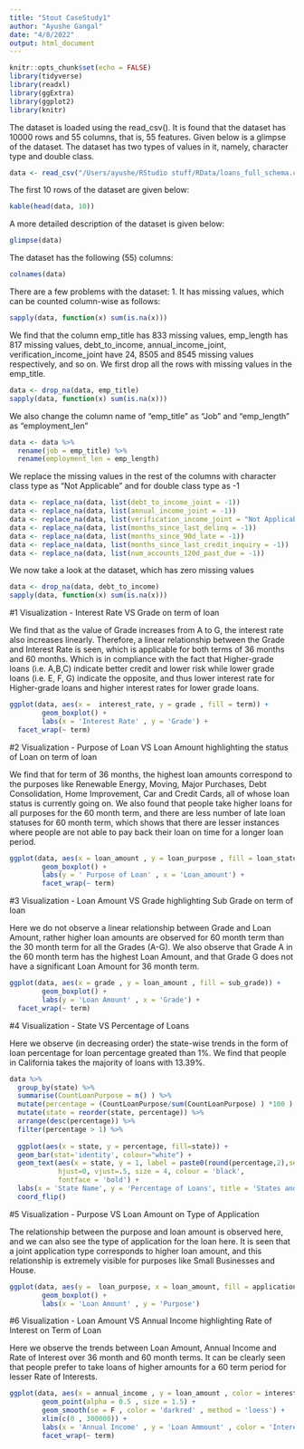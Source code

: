 ```yaml
---
title: "Stout CaseStudy1"
author: "Ayushe Gangal"
date: "4/8/2022"
output: html_document
---
```


```r
knitr::opts_chunk$set(echo = FALSE)
library(tidyverse)
library(readxl)
library(ggExtra)
library(ggplot2)
library(knitr)
```

The dataset is loaded using the read_csv(). It is found that the dataset has 10000 rows and 55 columns, that is, 55 features. Given below is a glimpse of the dataset. The dataset has two types of values in it, namely, character type and double class. 

```r
data <- read_csv("/Users/ayushe/RStudio stuff/RData/loans_full_schema.csv")
```

The first 10 rows of the dataset are given below:

```r
kable(head(data, 10))
```

A more detailed description of the dataset is given below:
```r
glimpse(data)
```


The dataset has the following (55) columns: 

```r
colnames(data)
```



There are a few problems with the dataset:
1. It has missing values, which can be counted column-wise as follows:

```r
sapply(data, function(x) sum(is.na(x)))
```

We find that the column emp_title has 833 missing values, emp_length has 817 missing values, debt_to_income, annual_income_joint, verification_income_joint have 24, 8505 and 8545 missing values respectively, and so on. We first drop all the rows with missing values in the emp_title.

```r
data <- drop_na(data, emp_title)
sapply(data, function(x) sum(is.na(x)))
```

We also change the column name of "emp_title" as "Job" and "emp_length" as "employment_len"

```r
data <- data %>%
  rename(job = emp_title) %>%
  rename(employment_len = emp_length)
```


We replace the missing values in the rest of the columns with character class type as "Not Applicable" and for double class type as -1

```r
data <- replace_na(data, list(debt_to_income_joint = -1))
data <- replace_na(data, list(annual_income_joint = -1))
data <- replace_na(data, list(verification_income_joint = "Not Applicable"))
data <- replace_na(data, list(months_since_last_delinq = -1))
data <- replace_na(data, list(months_since_90d_late = -1))
data <- replace_na(data, list(months_since_last_credit_inquiry = -1))
data <- replace_na(data, list(num_accounts_120d_past_due = -1))
```


We now take a look at the dataset, which has zero missing values
```r
data <- drop_na(data, debt_to_income)
sapply(data, function(x) sum(is.na(x)))
```



#1 Visualization - Interest Rate VS Grade on term of loan

We find that as the value of Grade increases from A to G, the interest rate also increases linearly. Therefore, a linear relationship between the Grade and Interest Rate is seen, which is applicable for both terms of 36 months and 60 months. Which is in compliance with the fact that Higher-grade loans (i.e. A,B,C) indicate better credit and lower risk while lower grade loans (i.e. E, F, G) indicate the opposite, and thus lower interest rate for Higher-grade loans and higher interest rates for lower grade loans.

```r
ggplot(data, aes(x =  interest_rate, y = grade , fill = term)) + 
        geom_boxplot() + 
        labs(x = 'Interest Rate' , y = 'Grade') +
  facet_wrap(~ term)
```


#2 Visualization - Purpose of Loan VS Loan Amount highlighting the status of Loan on term of loan

We find that for term of 36 months, the highest loan amounts correspond to the purposes like Renewable Energy, Moving, Major Purchases, Debt Consolidation, Home Improvement, Car and Credit Cards, all of whose loan status is currently going on. We also found that people take higher loans for all purposes for the 60 month term, and there are less number of late loan statuses for 60 month term, which shows that there are lesser instances where people are not able to pay back their loan on time for a longer loan period. 

```r
ggplot(data, aes(x = loan_amount , y = loan_purpose , fill = loan_status)) + 
        geom_boxplot() + 
        labs(y = ' Purpose of Loan' , x = 'Loan_amount') +
        facet_wrap(~ term)
```


#3 Visualization - Loan Amount VS Grade highlighting Sub Grade on term of loan

Here we do not observe a linear relationship between Grade and Loan Amount, rather higher loan amounts are observed for 60 month term than the 30 month term for all the Grades (A-G). We also observe that Grade A in the 60 month term has the highest Loan Amount, and that Grade G does not have a significant Loan Amount for 36 month term.

```r
ggplot(data, aes(x = grade , y = loan_amount , fill = sub_grade)) + 
        geom_boxplot() + 
        labs(y = 'Loan Amount' , x = 'Grade') +
  facet_wrap(~ term)
```


#4 Visualization - State VS Percentage of Loans 

Here we observe (in decreasing order) the state-wise trends in the form of loan percentage for loan percentage greated than 1%. We find that people in California takes the majority of loans with 13.39%.

```r
data %>%
  group_by(state) %>%
  summarise(CountLoanPurpose = n() ) %>%
  mutate(percentage = (CountLoanPurpose/sum(CountLoanPurpose) ) *100 ) %>%
  mutate(state = reorder(state, percentage)) %>%
  arrange(desc(percentage)) %>%
  filter(percentage > 1) %>%
  
  ggplot(aes(x = state, y = percentage, fill=state)) +
  geom_bar(stat='identity', colour="white") +
  geom_text(aes(x = state, y = 1, label = paste0(round(percentage,2),sep="")),
            hjust=0, vjust=.5, size = 4, colour = 'black',
            fontface = 'bold') +
  labs(x = 'State Name', y = 'Percentage of Loans', title = 'States and Loans') +
  coord_flip()
```


#5 Visualization - Purpose VS Loan Amount on Type of Application 

The relationship between the purpose and loan amount is observed here, and we can also see the type of application for the loan here. It is seen that a joint application type corresponds to higher loan amount, and this relationship is extremely visible for purposes like Small Businesses and House.

```r
ggplot(data, aes(y =  loan_purpose, x = loan_amount, fill = application_type)) + 
        geom_boxplot() + 
        labs(x = 'Loan Amount' , y = 'Purpose')
```


#6 Visualization - Loan Amount VS Annual Income highlighting Rate of Interest on Term of Loan

Here we observe the trends between Loan Amount, Annual Income and Rate of Interest over 36 month and 60 month terms. It can be clearly seen that people prefer to take loans of higher amounts for a 60 term period for lesser Rate of Interests.

```r
ggplot(data, aes(x = annual_income , y = loan_amount , color = interest_rate)) +
        geom_point(alpha = 0.5 , size = 1.5) + 
        geom_smooth(se = F , color = 'darkred' , method = 'loess') +
        xlim(c(0 , 300000)) + 
        labs(x = 'Annual Income' , y = 'Loan Ammount' , color = 'Interest Rate') +
        facet_wrap(~ term)
```


